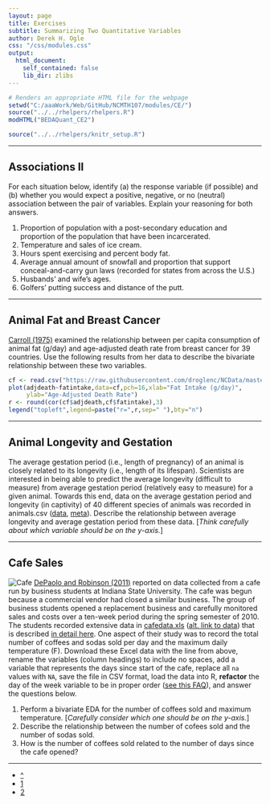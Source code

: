 ```yaml
---
layout: page
title: Exercises
subtitle: Summarizing Two Quantitative Variables
author: Derek H. Ogle
css: "/css/modules.css"
output:
  html_document:
    self_contained: false
    lib_dir: zlibs
---
```


```r
# Renders an appropriate HTML file for the webpage
setwd("C:/aaaWork/Web/GitHub/NCMTH107/modules/CE/")
source("../../rhelpers/rhelpers.R")
modHTML("BEDAQuant_CE2")
```

```r
source("../../rhelpers/knitr_setup.R")
```

----

## Associations II

For each situation below, identify (a) the response variable (if possible) and (b) whether you would expect a positive, negative, or no (neutral) association between the pair of variables.  Explain your reasoning for both answers.

1. Proportion of population with a post-secondary education and proportion of the population that have been incarcerated.
1. Temperature and sales of ice cream.
1. Hours spent exercising and percent body fat.
1. Average annual amount of snowfall and proportion that support conceal-and-carry gun laws (recorded for states from across the U.S.)
1. Husbands' and wife's ages.
1. Golfers' putting success and distance of the putt.

----

## Animal Fat and Breast Cancer

[Carroll (1975)](https://www.ncbi.nlm.nih.gov/pubmed/1104150) examined the relationship between per capita consumption of animal fat (g/day) and age-adjusted death rate from breast cancer for 39 countries. Use the following results from her data to describe the bivariate relationship between these two variables.

```r
cf <- read.csv("https://raw.githubusercontent.com/droglenc/NCData/master/CancerFat.csv")
plot(adjdeath~fatintake,data=cf,pch=16,xlab="Fat Intake (g/day)",
     ylab="Age-Adjusted Death Rate")
r <- round(cor(cf$adjdeath,cf$fatintake),3)
legend("topleft",legend=paste("r=",r,sep=" "),bty="n")
```

----

## Animal Longevity and Gestation

The average gestation period (i.e., length of pregnancy) of an animal is closely related to its longevity (i.e., length of its lifespan). Scientists are interested in being able to predict the average longevity (difficult to measure) from average gestation period (relatively easy to measure) for a given animal. Towards this end, data on the average gestation period and longevity (in captivity) of 40 different species of animals was recorded in animals.csv ([data](https://raw.githubusercontent.com/droglenc/NCData/master/animals.csv), [meta](https://raw.githubusercontent.com/droglenc/NCData/master/animals_meta.txt)). Describe the relationship between average longevity and average gestation period from these data. [*Think carefully about which variable should be on the y-axis.*]

----

## Cafe Sales
<img src="zimgs/cafe.jpg" alt="Cafe" class="img-right">
[DePaolo and Robinson (2011)](http://www.amstat.org/publications/jse/v19n1/depaolo.pdf) reported on data collected from a cafe run by business students at Indiana State University.  The cafe was begun because a commercial vendor had closed a similar business.  The group of business students opened a replacement business and carefully monitored sales and costs over a ten-week period during the spring semester of 2010.  The students recorded extensive data in [cafedata.xls](http://www.amstat.org/publications/jse/v19n1/cafedata.xls) ([alt. link to data](http://www.sic.edu/files/uploads/global/Math_and_Science_Division/Math_141/Cafedata.xls)) that is described [in detail here](http://www.amstat.org/publications/jse/v19n1/cafedata_documentation.txt).  One aspect of their study was to record the total number of coffees and sodas sold per day and the maximum daily temperature (F).  Download these Excel data with the line from above, rename the variables (column headings) to include no spaces, add a variable that represents the days since start of the cafe, replace all `na` values with `NA`, save the file in CSV format, load the data into R, **refactor** the day of the week variable to be in proper order ([see this FAQ](../resources/FAQ/FAQs/reorder-levels.html)), and answer the questions below.

1. Perform a bivariate EDA for the number of coffees sold and maximum temperature. [*Carefully consider which one should be on the y-axis.*]
1. Describe the relationship between the number of cofees sold and the number of sodas sold.
1. How is the number of coffees sold related to the number of days since the cafe opened?

----

<div class="text-center">
<ul class="pagination pagination-lg">
  <li><a href="../BEDAQuant.html">^</a></li>
  <li><a href="BEDAQuant_CE1.html">1</a></li>
  <li class="active"><a href="#">2</a></li>
</ul>
